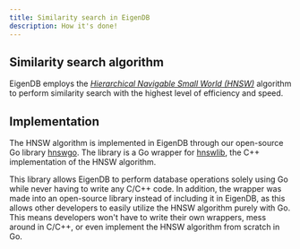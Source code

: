 ```yaml
---
title: Similarity search in EigenDB
description: How it's done!
---
```


## Similarity search algorithm

EigenDB employs the [_Hierarchical Navigable Small World (HNSW)_](https://arxiv.org/abs/1603.09320) algorithm to perform similarity search with the highest level of efficiency and speed.&#x20;



## Implementation

The HNSW algorithm is implemented in EigenDB through our open-source Go library [hnswgo](https://github.com/Eigen-DB/hnswgo). The library is a Go wrapper for [hnswlib](https://github.com/nmslib/hnswlib), the C++ implementation of the HNSW algorithm.

This library allows EigenDB to perform database operations solely using Go while never having to write any C/C++ code. In addition, the wrapper was made into an open-source library instead of including it in EigenDB, as this allows other developers to easily utilize the HNSW algorithm purely with Go. This means developers won't have to write their own wrappers, mess around in C/C++, or even implement the HNSW algorithm from scratch in Go. &#x20;



